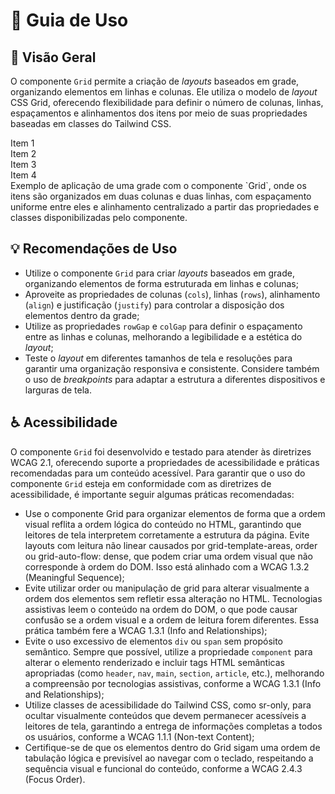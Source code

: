 
<Meta title="Componentes/Grid/Guia de Uso" />

# 🧭  Guia de Uso

## 📘 Visão Geral

O componente `Grid` permite a criação de *layouts* baseados em grade, organizando elementos em linhas e colunas. Ele utiliza o modelo de *layout* CSS Grid, oferecendo flexibilidade para definir o número de colunas, linhas, espaçamentos e alinhamentos dos itens por meio de suas propriedades baseadas em classes do Tailwind CSS.

<Flex align="items-center" justify="justify-center" direction="flex-col">
  <Grid cols="grid-cols-2" rows="grid-rows-2" rowGap="gap-y-4" colGap="gap-x-4" justifyItems="justify-items-center" align="items-center" className="max-w-164 w-full">
    <div className="bg-primary p-6 rounded-lg w-full text-center">
      <Text className="!text-typography-inverted" weight="font-semibold">Item 1</Text>
    </div>
    <div className="bg-primary p-6 rounded-lg w-full text-center">
      <Text className="!text-typography-inverted" weight="font-semibold">Item 2</Text>
    </div>
    <div className="bg-primary p-6 rounded-lg w-full text-center">
      <Text className="!text-typography-inverted" weight="font-semibold">Item 3</Text>
    </div>
    <div className="bg-primary p-6 rounded-lg w-full text-center">
      <Text className="!text-typography-inverted" weight="font-semibold">Item 4</Text>
    </div>
  </Grid>
  <Text className="!mb-0">Exemplo de aplicação de uma grade com o componente `Grid`, onde os itens são organizados em duas colunas e duas linhas, com espaçamento uniforme entre eles e alinhamento centralizado a partir das propriedades e classes disponibilizadas pelo componente.</Text>
</Flex>

## 💡 Recomendações de Uso

- Utilize o componente `Grid` para criar *layouts* baseados em grade, organizando elementos de forma estruturada em linhas e colunas;
- Aproveite as propriedades de colunas (`cols`), linhas (`rows`), alinhamento (`align`) e justificação (`justify`) para controlar a disposição dos elementos dentro da grade;
- Utilize as propriedades `rowGap` e `colGap` para definir o espaçamento entre as linhas e colunas, melhorando a legibilidade e a estética do *layout*;	
- Teste o *layout* em diferentes tamanhos de tela e resoluções para garantir uma organização responsiva e consistente. Considere também o uso de *breakpoints* para adaptar a estrutura a diferentes dispositivos e larguras de tela.

## ♿ Acessibilidade

O componente `Grid` foi desenvolvido e testado para atender às diretrizes WCAG 2.1, oferecendo suporte a propriedades de acessibilidade e práticas recomendadas para um conteúdo acessível. Para garantir que o uso do componente `Grid` esteja em conformidade com as diretrizes de acessibilidade, é importante seguir algumas práticas recomendadas:

- Use o componente Grid para organizar elementos de forma que a ordem visual reflita a ordem lógica do conteúdo no HTML, garantindo que leitores de tela interpretem corretamente a estrutura da página. Evite layouts com leitura não linear causados por grid-template-areas, order ou grid-auto-flow: dense, que podem criar uma ordem visual que não corresponde à ordem do DOM. Isso está alinhado com a <Link className="sb-unstyled text-sm" href="https://www.w3.org/WAI/WCAG21/Understanding/meaningful-sequence.html" target="_blank">WCAG 1.3.2 (Meaningful Sequence)</Link>;
- Evite utilizar order ou manipulação de grid para alterar visualmente a ordem dos elementos sem refletir essa alteração no HTML. Tecnologias assistivas leem o conteúdo na ordem do DOM, o que pode causar confusão se a ordem visual e a ordem de leitura forem diferentes. Essa prática também fere a <Link className="sb-unstyled text-sm" href="https://www.w3.org/WAI/WCAG21/Understanding/info-and-relationships.html" target="_blank">WCAG 1.3.1 (Info and Relationships)</Link>;
- Evite o uso excessivo de elementos `div` ou `span` sem propósito semântico. Sempre que possível, utilize a propriedade `component` para alterar o elemento renderizado e incluir tags HTML semânticas apropriadas (como `header`, `nav`, `main`, `section`, `article`, etc.), melhorando a compreensão por tecnologias assistivas, conforme a <Link className="sb-unstyled text-sm" href="https://www.w3.org/WAI/WCAG21/Understanding/info-and-relationships.html" target="_blank">WCAG 1.3.1 (Info and Relationships)</Link>;
- Utilize classes de acessibilidade do Tailwind CSS, como sr-only, para ocultar visualmente conteúdos que devem permanecer acessíveis a leitores de tela, garantindo a entrega de informações completas a todos os usuários, conforme a <Link className="sb-unstyled text-sm" href="https://www.w3.org/WAI/WCAG21/Understanding/non-text-content.html" target="_blank">WCAG 1.1.1 (Non-text Content)</Link>;
- Certifique-se de que os elementos dentro do Grid sigam uma ordem de tabulação lógica e previsível ao navegar com o teclado, respeitando a sequência visual e funcional do conteúdo, conforme a <Link className="sb-unstyled text-sm" href="https://www.w3.org/WAI/WCAG21/Understanding/focus-order.html" target="_blank">WCAG 2.4.3 (Focus Order)</Link>.